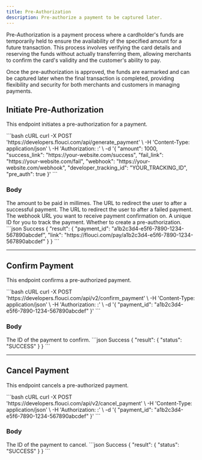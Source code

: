 ```yaml
---
title: Pre-Authorization
description: Pre-authorize a payment to be captured later.
---
```


Pre-Authorization is a payment process where a cardholder's funds are temporarily held to ensure the availability of the specified amount for a future transaction. This process involves verifying the card details and reserving the funds without actually transferring them, allowing merchants to confirm the card's validity and the customer's ability to pay. 

Once the pre-authorization is approved, the funds are earmarked and can be captured later when the final transaction is completed, providing flexibility and security for both merchants and customers in managing payments.

## Initiate Pre-Authorization

This endpoint initiates a pre-authorization for a payment.

<RequestExample>
```bash cURL
curl -X POST 'https://developers.flouci.com/api/generate_payment' \
  -H 'Content-Type: application/json' \
  -H 'Authorization: <PUBLIC_KEY>:<PRIVATE_KEY>' \
  -d '{
    "amount": 1000,
    "success_link": "https://your-website.com/success",
    "fail_link": "https://your-website.com/fail",
    "webhook": "https://your-website.com/webhook",
    "developer_tracking_id": "YOUR_TRACKING_ID",
    "pre_auth": true
  }'
```
</RequestExample>

### Body

<ParamField body="amount" type="integer" required>
  The amount to be paid in millimes.
</ParamField>
<ParamField body="success_link" type="string" required>
  The URL to redirect the user to after a successful payment.
</ParamField>
<ParamField body="fail_link" type="string" required>
  The URL to redirect the user to after a failed payment.
</ParamField>
<ParamField body="webhook" type="string">
  The webhook URL you want to receive payment confirmation on.
</ParamField>
<ParamField body="developer_tracking_id" type="string">
  A unique ID for you to track the payment.
</ParamField>
<ParamField body="pre_auth" type="boolean" default="false">
  Whether to create a pre-authorization.
</ParamField>

<ResponseExample>
```json Success
{
  "result": {
    "payment_id": "a1b2c3d4-e5f6-7890-1234-567890abcdef",
    "link": "https://flouci.com/pay/a1b2c3d4-e5f6-7890-1234-567890abcdef"
  }
}
```
</ResponseExample>

---

## Confirm Payment

This endpoint confirms a pre-authorized payment.

<RequestExample>
```bash cURL
curl -X POST 'https://developers.flouci.com/api/v2/confirm_payment' \
  -H 'Content-Type: application/json' \
  -H 'Authorization: <PUBLIC_KEY>:<PRIVATE_KEY>' \
  -d '{
    "payment_id": "a1b2c3d4-e5f6-7890-1234-567890abcdef"
  }'
```
</RequestExample>

### Body

<ParamField body="payment_id" type="string" required>
  The ID of the payment to confirm.
</ParamField>

<ResponseExample>
```json Success
{
  "result": {
    "status": "SUCCESS"
  }
}
```
</ResponseExample>

---

## Cancel Payment

This endpoint cancels a pre-authorized payment.

<RequestExample>
```bash cURL
curl -X POST 'https://developers.flouci.com/api/v2/cancel_payment' \
  -H 'Content-Type: application/json' \
  -H 'Authorization: <PUBLIC_KEY>:<PRIVATE_KEY>' \
  -d '{
    "payment_id": "a1b2c3d4-e5f6-7890-1234-567890abcdef"
  }'
```
</RequestExample>

### Body

<ParamField body="payment_id" type="string" required>
  The ID of the payment to cancel.
</ParamField>

<ResponseExample>
```json Success
{
  "result": {
    "status": "SUCCESS"
  }
}
```
</ResponseExample>